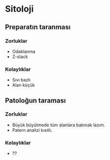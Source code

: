 # Sitoloji

## Preparatın taranması

::: {.panel-tabset}

### Zorluklar

- Odaklanma
- Z-stack

### Kolaylıklar

- Sıvı bazlı
- Alan küçük 

:::


## Patoloğun taraması


::: {.panel-tabset}

### Zorluklar

- Büyük büyütmede tüm alanlara bakmak lazım.
- Patern analizi kısıtlı.

### Kolaylıklar

- ??

:::


